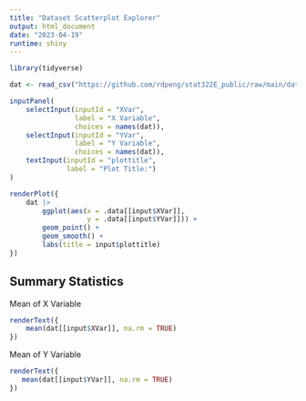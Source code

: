 ```yaml
---
title: "Dataset Scatterplot Explorer"
output: html_document
date: "2023-04-19"
runtime: shiny
---
```


```r
library(tidyverse)

dat <- read_csv("https://github.com/rdpeng/stat322E_public/raw/main/data/pm25_data.csv.gz")
```


```r
inputPanel(
    selectInput(inputId = "XVar", 
                label = "X Variable",
                choices = names(dat)),
    selectInput(inputId = "YVar",
                label = "Y Variable",
                choices = names(dat)),
    textInput(inputId = "plottitle",
              label = "Plot Title:")
)

renderPlot({
    dat |> 
        ggplot(aes(x = .data[[input$XVar]],
                   y = .data[[input$YVar]])) + 
        geom_point() + 
        geom_smooth() +
        labs(title = input$plottitle)
})

```

## Summary Statistics

Mean of X Variable

```r
renderText({
    mean(dat[[input$XVar]], na.rm = TRUE)
})
```


Mean of Y Variable

```r
renderText({
   mean(dat[[input$YVar]], na.rm = TRUE) 
})
```




